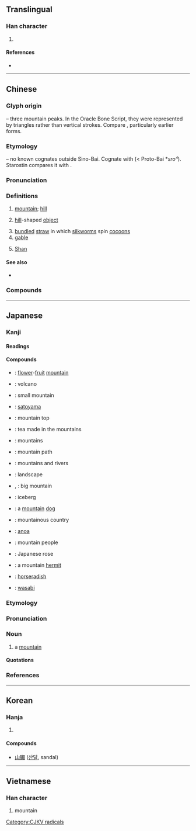 {{character info/new}}
==Translingual==
{{stroke order|type=animate}}
{{stroke order|type=cursive}}

===Han character===
{{Han char|rn=46|rad=山|as=00|sn=3|four=22770|canj=U}}

# {{mul-kangxi radical-def}}

====References====
* {{Han ref|kx=0307.010|dkj=07869|dj=0604.230|hdz=10759.110|uh=5C71|ud=23665|bh=A473|bd=42099}}

----

==Chinese==
{{zh-forms}}

===Glyph origin===
{{Han etyl}}
{{liushu|i}} – three mountain peaks. In the Oracle Bone Script, they were represented by triangles rather than vertical strokes. Compare {{zh-l|丘}}, particularly earlier forms.

===Etymology===
{{unk|lang=zh}} – no known cognates outside Sino-Bai. Cognate with {{cog|bca|svrt||mountain}} (< Proto-Bai *''sro⁴''). Starostin compares it with {{cog|pdu||sʰôn|mountain}}.

===Pronunciation===
{{zh-pron
|m=shān
|c=saan1
|h=pfs=sân
|md=săng
|mn=san/soaⁿ
|mn_note=san - literary; soaⁿ - vernacular
|w=1se
|mc=y
|oc=y
|cat=n,pn
}}

===Definitions===
{{zh-hanzi}}

# [[mountain]]; [[hill]] {{zh-mw|m,c:座}}
#: {{zh-x|登山|to climb a '''mountain'''}}
# [[hill]]-shaped [[object]]
#: {{zh-x|冰山|ice'''berg'''}}
# [[bundled]] [[straw]] in which [[silkworm]]s spin [[cocoon]]s
# [[gable]]
# {{surname|lang=zh}} [[Shan]]

====See also====
* {{zh-l|岳}}

===Compounds===
{{zh-der|火山|山藥|山歌|山門|三山|上山|下山|丘山|中山|介山|保山|假山|入山|冰山|出山|刀山|劈山|劍山|包山|北山|南山|厓山|名山|君山|唐山|圓山|土山|塗山|墳山|壽山|天山|太山|奕山|婁山|孤山|孫山|家山|寒山|寶山|封山|屋山|屏山|山丘|山丹|山人|山冰|山凹|山勢|山區|山友|山口|山向|山君|山呼|山嘴|山國|山地|山坡|山坳|山城|山塢|山外|山妻|山子|山家|山寨|山居|山岡|山岳|山峰|山崖|山崗|山崩|山嵐|山嶺|山嶽|山巒|山巔|山川|山庭|山徑|山房|山鬥|山暈|山村|山東|山林|山根|山梁|山棚|山楂|山樓|山水|山河|山泉|山洞|山洪|山溝|山澗|山濤|山牆|山產|山砠|山礬|山神|山積|山窩|山系|山線|山羊|山群|山胞|山脈|山脊|山腰|山腳|山腹|山色|山芋|山茶|山荊|山莊|山蘇|山蜂|山西|山谷|山貓|山貨|山賊|山轎|山野|山長|山阿|山陵|山隘|山險|山雞|山難|山響|山頂|山頭|山風|山魈|山魑|山麓|岐山|峿山|崇山|崑山|崖山|崞山|崤山|嵩山|嶧山|巫山|巴山|常山|廬山|恆山|懸山|房山|拉山|排山|推山|攻山|故山|文山|斗山|旗山|春山|景山|望山|朝山|東山|松山|梁山|梯山|橋山|歷山|歸山|江山|沂山|河山|泰山|深山|滿山|漫山|煉山|煤山|燈山|燕山|爬山|狼山|玉山|登山|白山|盤山|眉山|石山|硬山|礦山|祁山|禿山|空山|童山|筆山|箕山|綿山|羽山|肉山|茅山|草山|荊山|荒山|華山|蓬山|蕺山|虞山|衡山|諒山|象山|買山|過山|道山|重山|金山|銀山|銅山|鍾山|鐵山|開山|關山|陘山|陰山|隔山|雩山|雪山|靈山|青山|靠山|鞍山|香山|驪山|高山|魔山|鰲山|鷲山|麗山|黃山|黑山|鼇山|龍山|龕山|龜山|呂梁山|大巴山|不死山|五臺山|山躑躅|九疑山|伊闕山|唐努山|北塔山|山楂糕|天姥山|單面山|平山堂|山水畫|千佛山|山豆根|不周山|合歡山|噴火山|大雪山|坐江山|天壽山|山桐子|北固山|巴陵山|山陽笛|中山樵|八仙山|山芙蓉|九華山|常山蛇|山海經|五指山|半山腰|崑山玉|山海關|寒山寺|山裡紅|峴山碑|山毛櫸|徂徠山|山陰縣|太行山|山打根|安山岩|山老鼠|員丘山|休火山|信南山|彭女山|庫勒山|中山裝|峨嵋山|山道年|中山狼|南山宗|巴山縣|山茱萸|崑崙山|崆峒山|山鹽青|山萆薢|山櫻桃|山核桃|山有樞|山斗|山扁豆|山坡地|山地舞|山和尚|三神山|七星山|中山陵|定軍山|小雪山|太武山|丁甲山|小倉山|入山證|彭門山|富士山|寶蓋山|大尖山|寒山子|家山藥|九嶷山|堯山縣|山葡萄|山馬蝗|山藥蛋|太華山|垃圾山|天台山|一江山|北邙山|八卦山|大屯山|中條山|上刀山|北山羊|崑山腔|小山詞|大黑山|半屏山|劍門山|山陵崩|山粉圓|八公山|南山壽|壽山石|泥火山|探陰山|拔山志|李義山|玉山崩|拔山曲|杭愛山|放山雞|武夷山|拉山頭|玉山頹|百丈山|燕支山|映山紅|梁山泊|會稽山|枋山鄉|火山岩|登山隊|爬山調|登山屐|湖山石|焉支山|破山寺|眉山秀|敬亭山|烏拉山|拔山力|梁山伯|抱犢山|穿山甲|武當山|涿鹿山|萬壽山|燕然山|祁連山|瑯琊山|白雲山|撮合山|破山劍|砍大山|白嶽山|火山口|琅邪山|百果山|登山口|玉壘山|淺間山|獅子山|白頭山|瞭望山|死火山|梅山鄉|活火山|海底山|狼山雞|牛山歎|火焰山|檀香山|普陀山|爬山虎|莫干山|終南山|須彌山|龍山寺|青城山|賀蘭山|隆中山|鳴沙山|香山鄉|粵秀山|花果山|龍虎山|首陽山|落山風|靈隱山|舊金山|麻姑山|陽明山|錫礦山|翠微山|華山碑|訪山幫|黃蘗山|金山寺|龍門山|開山刀|金牛山|黃山派|高山病|遠山黛|飛虎山|鳳凰山|紫金山|翠屏山|高山語|老山東|觀音山|羅浮山|馬鞍山|過山車|開山機|開山斧|訪山人|長白山|靈鷲山|雲臺山|離堆山|雁蕩山|阿蘇山|關山月|開山門|虞山派|銀空山|邛崍山|遠山眉|罵山門|過山龍|高山族|麥積山|落磯山|自留山|落孫山|能高山}}

{{zh-cat|Beginning}}

----

==Japanese==
{{rfe|lang=ja|would benefit from having multiple etymology senses covering the native Japanese word and Sino-Japanese word written with the same character. See how [[火]] does it.}}

===Kanji===
{{ja-kanji|grade=1|rs=山00}}

====Readings====
{{ja-readings
|goon=せん
|kanon=さん
|kun=やま-
}}

====Compounds====
{{der-top|Compounds}}
* {{ja-r|花果山|かかざん}}: [[flower]]-[[fruit]] [[mountain]]
* {{ja-r|火山|かざん}}: volcano
* {{ja-r|小山|こやま}}: small mountain
* {{ja-r|里山|さとやま}}: [[satoyama]]
* {{ja-r|山頂|さんちょう}}: mountain top
* {{ja-r|山茶|さんちゃ}}: tea made in the mountains
* {{ja-r|山岳|さんがく}}: mountains
* {{ja-r|山路|さんろ}}: mountain path
* {{ja-r|山川|さんせん}}: mountains and rivers
* {{ja-r|山水|さんすい}}: landscape
{{der-mid}}
* {{ja-r|大山|たいざん}}, {{ja-r|大山|おおやま}}: big mountain
* {{ja-r|氷山|ひょうざん}}: iceberg
* {{ja-r|山犬|やまいぬ}}: a [[mountain]] [[dog]]
* {{ja-r|山国|やまぐに}}: mountainous country
* {{ja-r|山水牛|やますいぎゅう}}: [[anoa]]
* {{ja-r|山人|やまびと}}: mountain people
* {{ja-r|山吹|やまぶき}}: Japanese rose
* {{ja-r|山伏|やまぶし}}: a mountain [[hermit]]
* {{ja-r|山山葵|やまわさび}}: [[horseradish]]
* {{ja-r|山葵|わさび}}: [[wasabi]]
{{der-bottom}}

===Etymology===
{{ja-kanjitab|やま|yomi=k}}
{{wp|lang=ja}}
{{rfe|lang=ja}}

===Pronunciation===
{{ja-pron|y=k|やま|acc=2|acc_ref=DJR,NHK}}

===Noun===
{{ja-noun|やま}}

# a [[mountain]] {{gl|large mass of earth and rock}}

====Quotations====
{{rfquote|lang=ja}}

===References===
<references/>

{{topics|ja|Landforms|sort=やま|Magic: The Gathering}}

----

==Korean==

===Hanja===
{{ko-hanja|hangeul=산|rv=san|mr=san|y=san|eumhun=메|ehrv=me|ehmr=me|ehy=mey}}

# {{defn|lang=ko|sort=山00}}

====Compounds====
* [[山獺]] ([[산달]], sandal)

----

==Vietnamese==

===Han character===
{{vi-hantu|[[san]], [[sơn]]|rs=山00}}

# mountain

[[Category:CJKV radicals]]